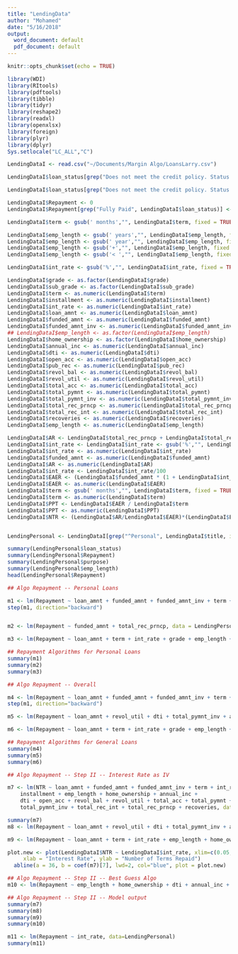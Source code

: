 ```yaml
---
title: "LendingData"
author: "Mohamed"
date: "5/16/2018"
output:
  word_document: default
  pdf_document: default
---
```


```r
knitr::opts_chunk$set(echo = TRUE)
```

```r
library(WDI)
library(RItools)
library(pdftools)
library(tibble)
library(tidyr)
library(reshape2)
library(readxl)
library(openxlsx)
library(foreign)
library(plyr)
library(dplyr)
Sys.setlocale("LC_ALL","C")
```

```r
LendingDataI <- read.csv("~/Documents/Margin Algo/LoansLarry.csv")

LendingDataI$loan_status[grep("Does not meet the credit policy. Status:Fully", LendingDataI$loan_status)] <- "Fully Paid"

LendingDataI$loan_status[grep("Does not meet the credit policy. Status:Charged", LendingDataI$loan_status)] <- "Charged Off"

LendingDataI$Repayment <- 0
LendingDataI$Repayment[grep("Fully Paid", LendingDataI$loan_status)] <- 1

LendingDataI$term <- gsub(' months',"", LendingDataI$term, fixed = TRUE)

LendingDataI$emp_length <- gsub(' years',"", LendingDataI$emp_length, fixed = TRUE)
LendingDataI$emp_length <- gsub(' year',"", LendingDataI$emp_length, fixed = TRUE)
LendingDataI$emp_length <- gsub('+',"", LendingDataI$emp_length, fixed = TRUE)
LendingDataI$emp_length <- gsub('< ',"", LendingDataI$emp_length, fixed = TRUE)

LendingDataI$int_rate <- gsub('%',"", LendingDataI$int_rate, fixed = TRUE)

LendingDataI$grade <- as.factor(LendingDataI$grade)
LendingDataI$sub_grade <- as.factor(LendingDataI$sub_grade)
LendingDataI$term <- as.numeric(LendingDataI$term)
LendingDataI$installment <- as.numeric(LendingDataI$installment)
LendingDataI$int_rate <- as.numeric(LendingDataI$int_rate)
LendingDataI$loan_amnt <- as.numeric(LendingDataI$loan_amnt)
LendingDataI$funded_amnt <- as.numeric(LendingDataI$funded_amnt)
LendingDataI$funded_amnt_inv <- as.numeric(LendingDataI$funded_amnt_inv)
## LendingDataI$emp_length <- as.factor(LendingDataI$emp_length)
LendingDataI$home_ownership <- as.factor(LendingDataI$home_ownership)
LendingDataI$annual_inc <- as.numeric(LendingDataI$annual_inc)
LendingDataI$dti <- as.numeric(LendingDataI$dti)
LendingDataI$open_acc <- as.numeric(LendingDataI$open_acc)
LendingDataI$pub_rec <- as.numeric(LendingDataI$pub_rec)
LendingDataI$revol_bal <- as.numeric(LendingDataI$revol_bal)
LendingDataI$revol_util <- as.numeric(LendingDataI$revol_util)
LendingDataI$total_acc <- as.numeric(LendingDataI$total_acc)
LendingDataI$total_pymnt <- as.numeric(LendingDataI$total_pymnt)
LendingDataI$total_pymnt_inv <- as.numeric(LendingDataI$total_pymnt_inv)
LendingDataI$total_rec_prncp <- as.numeric(LendingDataI$total_rec_prncp)
LendingDataI$total_rec_int <- as.numeric(LendingDataI$total_rec_int)
LendingDataI$recoveries <- as.numeric(LendingDataI$recoveries)
LendingDataI$emp_length <- as.numeric(LendingDataI$emp_length)

LendingDataI$AR <- LendingDataI$total_rec_prncp + LendingDataI$total_rec_int
LendingDataI$int_rate <- LendingDataI$int_rate <- gsub('%',"", LendingDataI$int_rate, fixed = TRUE)
LendingDataI$int_rate <- as.numeric(LendingDataI$int_rate)
LendingDataI$funded_amnt <- as.numeric(LendingDataI$funded_amnt)
LendingDataI$AR <- as.numeric(LendingDataI$AR)
LendingDataI$int_rate <- LendingDataI$int_rate/100
LendingDataI$EAER <- (LendingDataI$funded_amnt * (1 + LendingDataI$int_rate))
LendingDataI$EAER <- as.numeric(LendingDataI$EAER)
LendingDataI$term <- gsub(' months',"", LendingDataI$term, fixed = TRUE)
LendingDataI$term <- as.numeric(LendingDataI$term)
LendingDataI$PPT <- LendingDataI$EAER / LendingDataI$term
LendingDataI$PPT <- as.numeric(LendingDataI$PPT)
LendingDataI$NTR <- (LendingDataI$AR/LendingDataI$EAER)*(LendingDataI$EAER/LendingDataI$PPT)


LendingPersonal <- LendingDataI[grep("^Personal", LendingDataI$title, ignore.case = TRUE, fixed = FALSE),]

summary(LendingPersonal$loan_status)
summary(LendingPersonal$Repayment)
summary(LendingPersonal$purpose)
summary(LendingPersonal$emp_length)
head(LendingPersonal$Repayment)
```

```r
## Algo Repayment -- Personal Loans

m1 <- lm(Repayment ~ loan_amnt + funded_amnt + funded_amnt_inv + term + int_rate + installment + grade + sub_grade + emp_length + home_ownership + annual_inc + dti + open_acc + revol_bal + pub_rec + revol_util + total_acc + total_pymnt + total_pymnt_inv + total_rec_int + total_rec_prncp + recoveries, data=LendingPersonal)
step(m1, direction="backward")


m2 <- lm(Repayment ~ funded_amnt + total_rec_prncp, data = LendingPersonal, family=binomial)

m3 <- lm(Repayment ~ loan_amnt + term + int_rate + grade + emp_length + home_ownership + annual_inc + dti, data=LendingPersonal)
```

```r
## Repayment Algorithms for Personal Loans
summary(m1)
summary(m2)
summary(m3)
```

```r
## Algo Repayment -- Overall

m4 <- lm(Repayment ~ loan_amnt + funded_amnt + funded_amnt_inv + term + int_rate + installment + grade + sub_grade + emp_length + home_ownership + annual_inc + dti + open_acc + revol_bal + pub_rec + revol_util + total_acc + total_pymnt + total_pymnt_inv + total_rec_int + total_rec_prncp + recoveries, data=LendingDataI)
step(m1, direction="backward")

m5 <- lm(Repayment ~ loan_amnt + revol_util + dti + total_pymnt_inv + annual_inc + funded_amnt_inv + int_rate + pub_rec + emp_length + term + sub_grade + installment + total_rec_int + recoveries + total_pymnt + total_rec_prncp + funded_amnt, data = LendingDataI)

m6 <- lm(Repayment ~ loan_amnt + term + int_rate + grade + emp_length + home_ownership + annual_inc + dti, data=LendingDataI)
```

```r
## Repayment Algorithms for General Loans
summary(m4)
summary(m5)
summary(m6)
```

```r
## Algo Repayment -- Step II -- Interest Rate as IV

m7 <- lm(NTR ~ loan_amnt + funded_amnt + funded_amnt_inv + term + int_rate + 
    installment + emp_length + home_ownership + annual_inc + 
    dti + open_acc + revol_bal + revol_util + total_acc + total_pymnt + 
    total_pymnt_inv + total_rec_int + total_rec_prncp + recoveries, data=LendingPersonal)

summary(m7)
m8 <- lm(Repayment ~ loan_amnt + revol_util + dti + total_pymnt_inv + annual_inc + funded_amnt_inv + int_rate + pub_rec + emp_length + term + installment + total_rec_int + recoveries + total_pymnt + total_rec_prncp + funded_amnt, data = LendingPersonal)

m9 <- lm(Repayment ~ loan_amnt + term + int_rate + emp_length + home_ownership + annual_inc + dti, data=LendingPersonal)
```

```r
plot.new <- plot(LendingDataI$NTR ~ LendingDataI$int_rate, xlim=c(0.05,.25), ylim=c(0,36), main = "Number of Terms Repaid over Interest Rate",
     xlab = "Interest Rate", ylab = "Number of Terms Repaid") 
  abline(a = 36, b = coef(m7)[7], lwd=2, col="blue", plot = plot.new)
```

```r
## Algo Repayment -- Step II -- Best Guess Algo
m10 <- lm(Repayment ~ emp_length + home_ownership + dti + annual_inc + loan_amnt + term + zip_code + purpose, data = LendingPersonal)
```

```r
## Algo Repayment -- Step II -- Model output
summary(m7)
summary(m8)
summary(m9)
summary(m10)
```

```r
m11 <- lm(Repayment ~ int_rate, data=LendingPersonal)
summary(m11)
```

